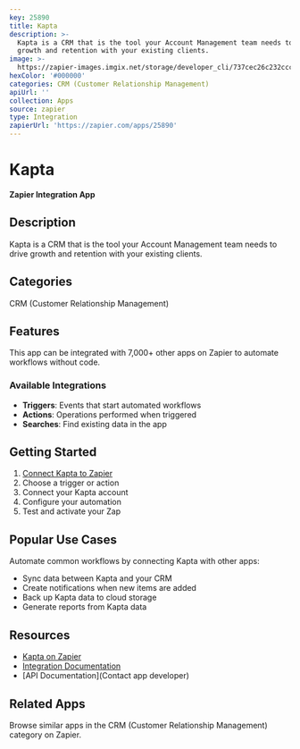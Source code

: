 ```yaml
---
key: 25890
title: Kapta
description: >-
  Kapta is a CRM that is the tool your Account Management team needs to drive
  growth and retention with your existing clients.
image: >-
  https://zapier-images.imgix.net/storage/developer_cli/737cec26c232ccc49a341141ff63e458.png?auto=format%2Ccompress&ixlib=python-3.0.0&q=50
hexColor: '#000000'
categories: CRM (Customer Relationship Management)
apiUrl: ''
collection: Apps
source: zapier
type: Integration
zapierUrl: 'https://zapier.com/apps/25890'
---
```

# Kapta

**Zapier Integration App**

## Description

Kapta is a CRM that is the tool your Account Management team needs to drive growth and retention with your existing clients.

## Categories

CRM (Customer Relationship Management)

## Features

This app can be integrated with 7,000+ other apps on Zapier to automate workflows without code.

### Available Integrations

- **Triggers**: Events that start automated workflows
- **Actions**: Operations performed when triggered
- **Searches**: Find existing data in the app

## Getting Started

1. [Connect Kapta to Zapier](https://zapier.com/apps/25890)
2. Choose a trigger or action
3. Connect your Kapta account
4. Configure your automation
5. Test and activate your Zap

## Popular Use Cases

Automate common workflows by connecting Kapta with other apps:

- Sync data between Kapta and your CRM
- Create notifications when new items are added
- Back up Kapta data to cloud storage
- Generate reports from Kapta data

## Resources

- [Kapta on Zapier](https://zapier.com/apps/25890)
- [Integration Documentation](https://zapier.com/apps/25890/integrations)
- [API Documentation](Contact app developer)

## Related Apps

Browse similar apps in the CRM (Customer Relationship Management) category on Zapier.
